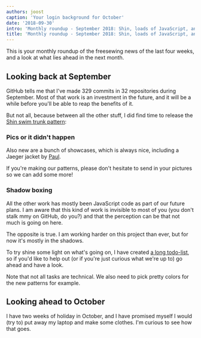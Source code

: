 ```yaml
---
authors: joost
caption: 'Your login background for October'
date: '2018-09-30'
intro: 'Monthly roundup - September 2018: Shin, loads of JavaScript, and a long TODO list'
title: 'Monthly roundup - September 2018: Shin, loads of JavaScript, and a long TODO list'
---
```


This is your monthly roundup of the freesewing news of the last four weeks, and
a look at what lies ahead in the next month.

<!-- truncate -->

## Looking back at September

GitHub tells me that I've made 329 commits in 32 repositories during September.
Most of that work is an investment in the future, and it will be a while before
you'll be able to reap the benefits of it.

But not all, because between all the other stuff, I did find time to release
the [Shin swim trunk pattern](/patterns/shin):

### Pics or it didn't happen

Also new are a bunch of showcases, which is always nice, including a Jaeger
jacket by [Paul](/users/Tiger751023).

If you're making our patterns, please don't hesitate to send in your pictures
so we can add some more!

### Shadow boxing

All the other work has mostly been JavaScript code as part of our future plans.
I am aware that this kind of work is invisible to most of you (you don't stalk
mmy on GitHub, do you?) and that the perception can be that not much is going
on here.

The opposite is true. I am working harder on this project than ever, but for
now it's mostly in the shadows.

To try shine some light on what's going on, I have created [a long
todo-list](https://github.com/freesewing/todo), so if you'd like to help out
(or if you're just curious what we're up to) go ahead and have a look.

Note that not all tasks are technical. We also need to pick pretty colors for
the new patterns for example.

## Looking ahead to October

I have two weeks of holiday in October, and I have promised myself I would (try
to) put away my laptop and make some clothes. I'm curious to see how that goes.
